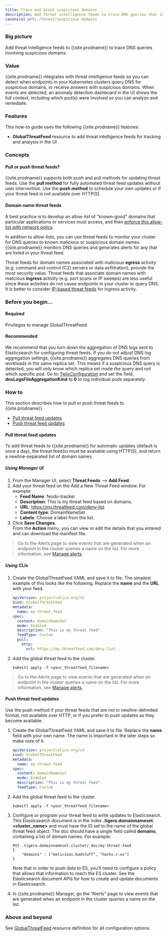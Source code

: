 ```yaml
---
title: Trace and block suspicious domains
description: Add threat intelligence feeds to trace DNS queries that involve suspicious domains. 
canonical_url: /threat/suspicious-domains
---
```


### Big picture

Add threat intelligence feeds to {{site.prodname}} to trace DNS queries involving suspicious domains.

### Value

{{site.prodname}} integrates with threat intelligence feeds so you can detect when endpoints in your Kubernetes clusters query DNS for suspicious domains, or receive answers with suspicious domains. When events are detected, an anomaly detection dashboard in the UI shows the full context, including which pod(s) were involved so you can analyze and remediate.

### Features

This how-to guide uses the following {{site.prodname}} features:

- **GlobalThreatFeed** resource to add threat intelligence feeds for tracking and analysis in the UI

### Concepts

#### Pull or push threat feeds?

{{site.prodname}} supports both push and pull methods for updating threat feeds. Use the **pull method** for fully automated threat feed updates without user intervention. Use the **push method** to schedule your own updates or if your threat feed is not available over HTTP(S).

#### Domain name threat feeds

A best practice is to develop an allow-list of "known-good" domains that particular applications or services must access, and then [enforce this allow-list with network policy]({{site.baseurl}}/security/domain-based-policy).

In addition to allow-lists, you can use threat feeds to monitor your cluster for DNS queries to known malicious or suspicious domain names. {{site.prodname}} monitors DNS queries and generates alerts for any that are listed in your threat feed.

Threat feeds for domain names associated with malicious **egress** activity (e.g. command and control (C2) servers or data exfiltration), provide the most security value.  Threat feeds that associate domain names with malicious **ingress** activity (e.g. port scans or IP sweeps) are less useful since these activities do not cause endpoints in your cluster to query DNS.  It is better to consider [IP-based threat feeds](/threat/suspicious-ips) for ingress activity.

### Before you begin...

#### Required

Privileges to manage GlobalThreatFeed.

#### Recommended

We recommend that you turn down the aggregation of DNS logs sent to Elasticsearch for configuring threat feeds. If you do not adjust DNS log aggregation settings, {{site.prodname}} aggregates DNS queries from workloads in the same replica set. This means if a suspicious DNS query is detected, you will only know which replica set made the query and not which specific pod. Go to: [FelixConfiguration]({{site.baseurl}}/reference/resources/felixconfig) and set the field, **dnsLogsFileAggregationKind** to **0** to log individual pods separately.

### How to

This section describes how to pull or push threat feeds to {{site.prodname}}.

- [Pull threat feed updates](#pull-threat-feed-updates)
- [Push threat feed updates](#push-threat-feed-updates)

#### Pull threat feed updates

To add threat feeds to {{site.prodname}} for automatic updates (default is once a day), the threat feed(s) must be available using HTTP(S), and return a newline-separated list of domain names.

##### Using Manager UI

1. From the Manager UI, select **Threat Feeds** --> **Add Feed**.
2. Add your threat feed on the Add a New Threat Feed window. For example: 
   - **Feed Name**: feodo-tracker
   - **Description**: This is my threat feed based on domains.
   - **URL**: https://my.threatfeed.com/deny-list
   - **Content type**: DomainNameSet
   - **Labels**: Choose a label from the list. 
3. Click **Save Changes**. 
   <br/>From the **Action** menu, you can view or edit the details that you entered and can download the manifest file.

> Go to the Alerts page to view events that are generated when an endpoint in the cluster queries a name on the list. For more information, see [Manage alerts]({{site.baseurl}}/visibility/alerts).

##### Using CLIs

1. Create the GlobalThreatFeed YAML and save it to file.
   The simplest example of this looks like the following. Replace the **name** and the **URL** with your feed.

   ```yaml
   apiVersion: projectcalico.org/v3
   kind: GlobalThreatFeed
   metadata:
     name: my-threat-feed
   spec:
     content: DomainNameSet
     mode: Enabled
     description: "This is my threat feed"
     feedType: Custom
     pull:
       http:
         url: https://my.threatfeed.com/deny-list
   ```

2. Add the global threat feed to the cluster.

   ```shell
   kubectl apply -f <your_threatfeed_filename>
   ```

 > Go to the Alerts page to view events that are generated when an endpoint in the cluster queries a name on the list. For more information, see [Manage alerts]({{site.baseurl}}/visibility/alerts).

#### Push threat feed updates

Use the push method if your threat feeds that are not in newline-delimited format, not available over HTTP, or if you prefer to push updates as they become available.

1. Create the GlobalThreatFeed YAML and save it to file.
   Replace the **name** field with your own name. The name is important in the later steps so make note of it.

   ```yaml
   apiVersion: projectcalico.org/v3
   kind: GlobalThreatFeed
   metadata:
     name: my-threat-feed
   spec:
     content: DomainNameSet
     mode: Enabled
     description: "This is my threat feed"
     feedType: Custom
   ```

2. Add the global threat feed to the cluster.

   ```shell
   kubectl apply -f <your_threatfeed_filename>
   ```

3. Configure or program your threat feed to write updates to Elasticsearch. This Elasticsearch document is in the index **.tigera.domainnameset.\<cluster_name\>** and must have the ID set to the name of the global threat feed object. The doc should have a single field called **domains**, containing a list of domain names. For example:

   ```
   PUT .tigera.domainnameset.cluster/_doc/my-threat-feed
   {
       "domains" : ["malicious.badstuff", "hacks.r.us"]
   }
   ```

   Note that in order to push data to ES, you'll need to configure a policy that allows that information to reach the ES cluster.
   See the Elasticsearch document APIs for how to create and update documents in Elasticsearch.

4. In {{site.prodname}} Manager, go the “Alerts” page to view events that are generated when an endpoint in the cluster queries a name on the list.

### Above and beyond

See [GlobalThreatFeed]({{site.baseurl}}/reference/resources/globalthreatfeed) resource definition for all configuration options.
